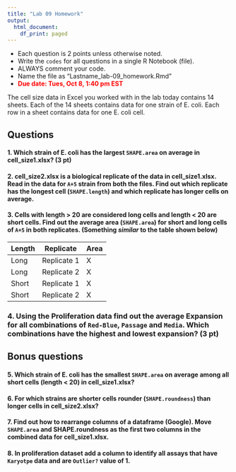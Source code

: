 ```yaml
---
title: "Lab 09 Homework"
output:
  html_document:
    df_print: paged
---
```


- Each question is 2 points unless otherwise noted.
- Write the `codes` for all questions in a single R Notebook (file).
- ALWAYS comment your code.
- Name the file as "Lastname_lab-09_homework.Rmd"
- **<span style="color:red"> Due date: Tues, Oct 8, 1:40 pm EST</span>**

The cell size data in Excel you worked with in the lab today contains 14 sheets. Each of the 14 sheets contains data for one strain of E. coli. Each row in a sheet contains data for one E. coli cell.

## Questions

#### 1. Which strain of E. coli has the largest `SHAPE.area` on average in cell_size1.xlsx? (3 pt)
#### 2. cell_size2.xlsx is a biological replicate of the data in cell_size1.xlsx. Read in the data for `A+5` strain from both the files. Find out which replicate has the longest cell (`SHAPE.length`) and which replicate has longer cells on average.
#### 3. Cells with length > 20 are considered long cells and length < 20 are short cells. Find out the average area (`SHAPE.area`) for short and long cells of `A+5` in both replicates. (Something *similar* to the table shown below)
 Length | Replicate | Area
------------- | ------------- | ----------
Long | Replicate 1 | X
Long | Replicate 2  | X
Short | Replicate 1 | X
Short | Replicate 2  | X
### 4. Using the Proliferation data find out the average Expansion for all combinations of `Red-Blue`, `Passage` and `Media`. Which combinations have the highest and lowest expansion? (3 pt)

## Bonus questions
#### 5. Which strain of E. coli has the smallest `SHAPE.area` on average among all short cells (length < 20) in cell_size1.xlsx?
#### 6. For which strains are shorter cells rounder (`SHAPE.roundness`) than longer cells in cell_size2.xlsx?
#### 7. Find out how to rearrange columns of a dataframe (Google). Move `SHAPE.area` and SHAPE.roundness as the first two columns in the combined data for cell_size1.xlsx.
#### 8. In proliferation dataset add a column to identify all assays that have `Karyotpe` data and are `Outlier?` value of 1.






